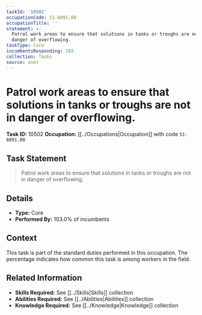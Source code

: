 ```yaml
---
taskId: '10502'
occupationCode: 51-8091.00
occupationTitle: ''
statement: >-
  Patrol work areas to ensure that solutions in tanks or troughs are not in
  danger of overflowing.
taskType: Core
incumbentsResponding: 103
collection: Tasks
source: onet
---
```

# Patrol work areas to ensure that solutions in tanks or troughs are not in danger of overflowing.

**Task ID:** 10502
**Occupation:** [[../Occupations|Occupation]] with code `51-8091.00`

## Task Statement

> Patrol work areas to ensure that solutions in tanks or troughs are not in danger of overflowing.

## Details

- **Type:** Core
- **Performed By:** 103.0% of incumbents

## Context

This task is part of the standard duties performed in this occupation. The percentage indicates how common this task is among workers in the field.

## Related Information

- **Skills Required:** See [[../Skills|Skills]] collection
- **Abilities Required:** See [[../Abilities|Abilities]] collection
- **Knowledge Required:** See [[../Knowledge|Knowledge]] collection
